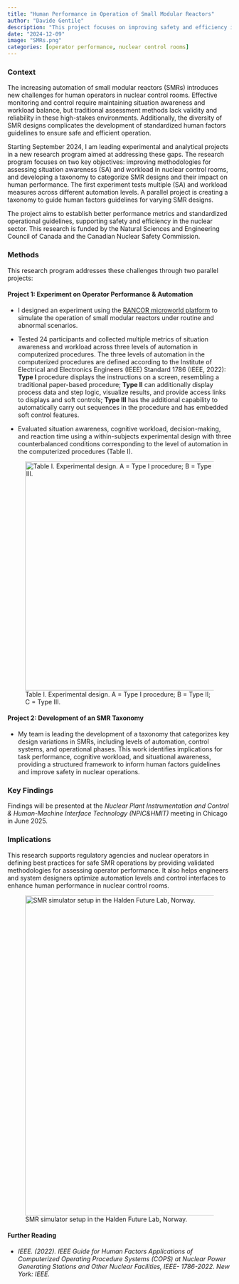 ```yaml
---
title: "Human Performance in Operation of Small Modular Reactors"
author: "Davide Gentile"
description: "This project focuses on improving safety and efficiency in nuclear control rooms by assessing situation awareness and workload in SMR operations. The project includes developing a taxonomy to standardize operational guidelines and performance metrics, supporting the design of advanced control rooms and the development of more effective regulations for emerging nuclear technologies."
date: "2024-12-09"
image: "SMRs.png"
categories: [operator performance, nuclear control rooms]
---
```


### Context

The increasing automation of small modular reactors (SMRs) introduces new challenges for human operators in nuclear control rooms. Effective monitoring and control require maintaining situation awareness and workload balance, but traditional assessment methods lack validity and reliability in these high-stakes environments. Additionally, the diversity of SMR designs complicates the development of standardized human factors guidelines to ensure safe and efficient operation.

Starting September 2024, I am leading experimental and analytical projects in a new research program aimed at addressing these gaps. The research program focuses on two key objectives: improving methodologies for assessing situation awareness (SA) and workload in nuclear control rooms, and developing a taxonomy to categorize SMR designs and their impact on human performance. The first experiment tests multiple (SA) and workload measures across different automation levels. A parallel project is creating a taxonomy to guide human factors guidelines for varying SMR designs.

The project aims to establish better performance metrics and standardized operational guidelines, supporting safety and efficiency in the nuclear sector. This research is funded by the Natural Sciences and Engineering Council of Canada and the Canadian Nuclear Safety Commission.

### Methods

This research program addresses these challenges through two parallel projects:

#### Project 1: Experiment on Operator Performance & Automation

-   I designed an experiment using the [RANCOR microworld platform](https://inlsoftware.inl.gov/product/rancor-microworld) to simulate the operation of small modular reactors under routine and abnormal scenarios.

-   Tested 24 participants and collected multiple metrics of situation awareness and workload across three levels of automation in computerized procedures. The three levels of automation in the computerized procedures are defined according to the Institute of Electrical and Electronics Engineers (IEEE) Standard 1786 (IEEE, 2022): **Type I** procedure displays the instructions on a screen, resembling a traditional paper-based procedure; **Type II** can additionally display process data and step logic, visualize results, and provide access links to displays and soft controls; **Type III** has the additional capability to automatically carry out sequences in the procedure and has embedded soft control features.

-   Evaluated situation awareness, cognitive workload, decision-making, and reaction time using a within-subjects experimental design with three counterbalanced conditions corresponding to the level of automation in the computerized procedures (Table I).

![Table I. Experimental design. A = Type I procedure; B = Type II; C = Type III.](table2.png){width="514"}

#### Project 2: Development of an SMR Taxonomy

-   My team is leading the development of a taxonomy that categorizes key design variations in SMRs, including levels of automation, control systems, and operational phases. This work identifies implications for task performance, cognitive workload, and situational awareness, providing a structured framework to inform human factors guidelines and improve safety in nuclear operations.

### Key Findings

Findings will be presented at the *Nuclear Plant Instrumentation and Control & Human-Machine Interface Technology (NPIC&HMIT)* meeting in Chicago in June 2025.

### Implications

This research supports regulatory agencies and nuclear operators in defining best practices for safe SMR operations by providing validated methodologies for assessing operator performance. It also helps engineers and system designers optimize automation levels and control interfaces to enhance human performance in nuclear control rooms.

![SMR simulator setup in the Halden Future Lab, Norway.](SMRs.png){width="718"}

#### **Further Reading**

-   *IEEE. (2022). IEEE Guide for Human Factors Applications of Computerized Operating Procedure Systems (COPS) at Nuclear Power Generating Stations and Other Nuclear Facilities, IEEE- 1786-2022. New York: IEEE.*
